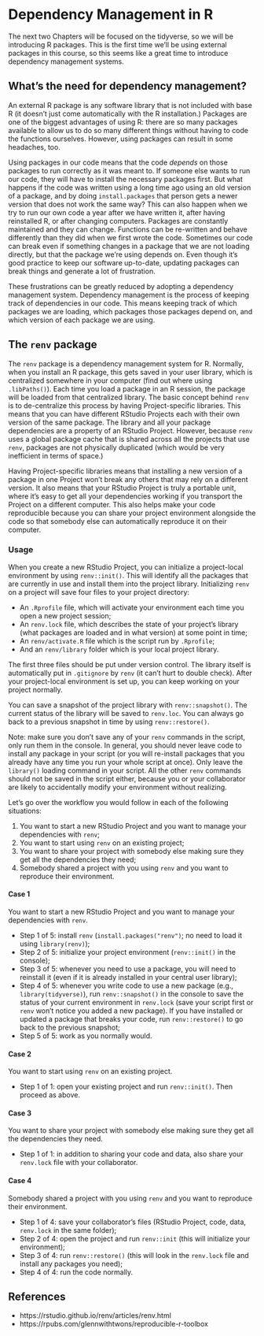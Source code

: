 # Dependency Management in R {#renv}

The next two Chapters will be focused on the tidyverse, so we will be 
introducing R packages. This is the first time we'll be using external packages 
in this course, so this seems like a great time to introduce dependency 
management systems. 

## What's the need for dependency management? 

An external R package is any software library that is not included with base R 
(it doesn't just come automatically with the R installation.) Packages are one
of the biggest advantages of using R: there are so many packages available to
allow us to do so many different things without having to code the functions 
ourselves. However, using packages can result in some headaches, too.  
  
Using packages in our code means that the code *depends* on those packages to
run correctly as it was meant to. If someone else wants to run our code, they 
will have to install the necessary packages first. But what happens if the code
was written using a long time ago using an old version of a package, and by
doing `install.packages` that person gets a newer version that does not work the
same way? This can also happen when we try to run our own code a year after we
have written it, after having reinstalled R, or after changing computers. 
Packages are constantly maintained and they can change. Functions can be 
re-written and behave differently than they did when we first wrote the code. 
Sometimes our code can break even if something changes in a package that we
are not loading directly, but that the package we're using depends on.
Even though it's good practice to keep our software up-to-date, updating 
packages can break things and generate a lot of frustration.  
  
These frustrations can be greatly reduced by adopting a dependency management 
system. Dependency management is the process of keeping track of dependencies 
in our code. This means keeping track of which packages we are loading, which 
packages those packages depend on, and which version of each package we are 
using. 

## The `renv` package

The `renv` package is a dependency management system for R. Normally, when you
install an R package, this gets saved in your user library, which is centralized
somewhere in your computer (find out where using `.libPaths()`). Each time you 
load a package in an R session, the package will be loaded from that centralized 
library. The basic concept behind `renv` is to de-centralize this process by 
having Project-specific libraries. This means that you can have different 
RStudio Projects each with their own version of the same package. The library 
and all your package dependencies are a property of an RStudio Project. However,
because `renv` uses a global package cache that is shared across all the 
projects that use `renv`, packages are not physically duplicated (which would be 
very inefficient in terms of space.)     
  
Having Project-specific libraries means that installing a new version of a 
package in one Project won't break any others that may rely on a different
version. It also means that your RStudio Project is truly a portable unit, where
it's easy to get all your dependencies working if you transport the Project on
a different computer. This also helps make your code reproducible because
you can share your project environment alongside the code so that somebody else 
can automatically reproduce it on their computer.  

### Usage 

When you create a new RStudio Project, you can initialize a project-local
environment by using `renv::init()`. This will identify all the packages that
are currently in use and install them into the project library. Initializing
`renv` on a project will save four files to your project directory:

* An `.Rprofile` file, which will activate your environment each time you
open a new project session;
* An `renv.lock` file, which describes the state of your project's library (what packages are loaded and in what version) at some point in time;
* An `renv/activate.R` file which is the script run by `.Rprofile`;
* And an `renv/library` folder which is your local project library.

The first three files should be put under version control. The library itself is
automatically put in `.gitignore` by `renv` (it can't hurt to double check). 
After your project-local environment is set up, you can keep working on your 
project normally.  
  
You can save a snapshot of the project library with `renv::snapshot()`. The 
current status of the library will be saved to `renv.loc`. You can always go 
back to a previous snapshot in time by using `renv::restore()`. 

Note: make sure you don't save any of your `renv` commands in the script, only
run them in the console. In general, you should never leave code to install
any package in your script (or you will re-install packages that you already
have any time you run your whole script at once). Only leave the `library()` 
loading command in your script. All the other `renv` commands should not be 
saved in the script either, because you or your collaborator are likely to 
accidentally modify your environment without realizing. 

Let's go over the workflow you would follow in each of the following situations:

1. You want to start a new RStudio Project and you want to manage your 
dependencies with `renv`;
2. You want to start using `renv` on an existing project;
3. You want to share your project with somebody else making sure they get all the
dependencies they need;
4. Somebody shared a project with you using `renv` and you want to reproduce 
their environment.

#### Case 1

You want to start a new RStudio Project and you want to manage your dependencies 
with `renv`.

* Step 1 of 5: install `renv` (`install.packages("renv")`; no need to load it 
using `library(renv)`);
* Step 2 of 5: initialize your project environment (`renv::init()` in the console); 
* Step 3 of 5: whenever you need to use a package, you will need to reinstall it 
(even if it is already installed in your central user library);
* Step 4 of 5: whenever you write code to use a new package (e.g., `library(tidyverse)`), run `renv::snapshot()` in the console to save the status 
of your current environment in `renv.lock` (save your script first or `renv` 
won't notice you added a new package). If you have installed or updated a 
package that breaks your code, run `renv::restore()` to go back to the previous
snapshot;
* Step 5 of 5: work as you normally would. 

#### Case 2

You want to start using `renv` on an existing project. 

* Step 1 of 1: open your existing project and run `renv::init()`. Then proceed 
as above. 

#### Case 3

You want to share your project with somebody else making sure they get all the
dependencies they need.

* Step 1 of 1: in addition to sharing your code and data, also share your 
`renv.lock` file with your collaborator. 

#### Case 4

Somebody shared a project with you using `renv` and you want to reproduce their 
environment. 

* Step 1 of 4: save your collaborator's files (RStudio Project, code, data, 
`renv.lock` in the same folder);
* Step 2 of 4: open the project and run `renv::init` (this will initialize your
environment);
* Step 3 of 4: run `renv::restore()` (this will look in the `renv.lock` file and 
install any packages you need);
* Step 4 of 4: run the code normally. 

## References

* https://rstudio.github.io/renv/articles/renv.html 
* https://rpubs.com/glennwithtwons/reproducible-r-toolbox